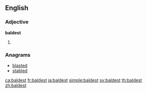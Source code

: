 ==English==

===Adjective===
'''baldest'''

# {{en-superlative of|bald}}

===Anagrams===
* [[blasted#English|blasted]]
* [[stabled#English|stabled]]

[[ca:baldest]]
[[fr:baldest]]
[[ja:baldest]]
[[simple:baldest]]
[[sv:baldest]]
[[th:baldest]]
[[zh:baldest]]